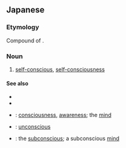 ==Japanese==
{{ja-kanjitab|じ|こ|い|しき|yomi=on}}

===Etymology===
Compound of {{compound|自己|tr1=jiko|t1=self, oneself|意識|tr2=ishiki|t2=awareness, consciousness, mind|lang=ja|sort=じこいしき}}.

===Noun===
{{ja-noun|じこ いしき}}

# [[self-conscious]], [[self-consciousness]]

====See also====
* {{pedialite|lang=ja}}
* {{pedialite|Self-consciousness}}
* {{ja-r|意識|いしき}}: [[consciousness]], [[awareness]]; the [[mind]]
* {{ja-r|無意識|むいしき}}: [[unconscious]]
* {{ja-r|潜在意識|せんざい いしき}}: the [[subconscious]]; a subconscious [[mind]]